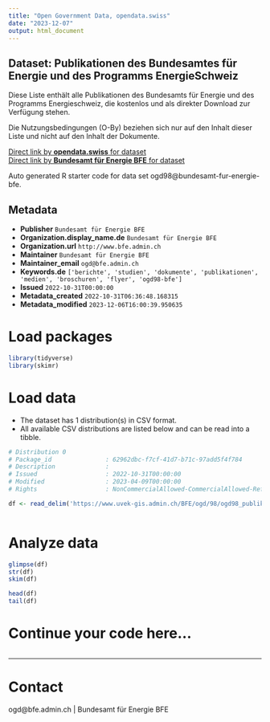 ```yaml
---
title: "Open Government Data, opendata.swiss"
date: "2023-12-07"
output: html_document
---
```


## Dataset: Publikationen des Bundesamtes für Energie und des Programms EnergieSchweiz

Diese Liste enthält alle Publikationen des Bundesamts für Energie und des Programms Energieschweiz, die kostenlos und als direkter Download zur Verfügung stehen.

Die Nutzungsbedingungen (O-By) beziehen sich nur auf den Inhalt dieser Liste und nicht auf den Inhalt der Dokumente.

[Direct link by **opendata.swiss** for dataset](https://opendata.swiss/de/dataset/publikationen-des-bundesamtes-fur-energie-und-des-programms-energieschweiz)<br>
[Direct link by **Bundesamt für Energie BFE** for dataset](https://www.bfe.admin.ch/bfe/de/home/news-und-medien/publikationen.html)

Auto generated R starter code for data set ogd98@bundesamt-fur-energie-bfe.

## Metadata

- **Publisher** `Bundesamt für Energie BFE`
- **Organization.display_name.de** `Bundesamt für Energie BFE`
- **Organization.url** `http://www.bfe.admin.ch`
- **Maintainer** `Bundesamt für Energie BFE`
- **Maintainer_email** `ogd@bfe.admin.ch`
- **Keywords.de** `['berichte', 'studien', 'dokumente', 'publikationen', 'medien', 'broschuren', 'flyer', 'ogd98-bfe']`
- **Issued** `2022-10-31T00:00:00`
- **Metadata_created** `2022-10-31T06:36:48.168315`
- **Metadata_modified** `2023-12-06T16:00:39.950635`


# Load packages

```r

library(tidyverse)
library(skimr)

```

# Load data

-   The dataset has 1 distribution(s) in CSV format.
-   All available CSV distributions are listed below and can be read into a tibble.

```r

# Distribution 0
# Package_id               : 62962dbc-f7cf-41d7-b71c-97add5f4f784
# Description              : 
# Issued                   : 2022-10-31T00:00:00
# Modified                 : 2023-04-09T00:00:00
# Rights                   : NonCommercialAllowed-CommercialAllowed-ReferenceRequired

df <- read_delim('https://www.uvek-gis.admin.ch/BFE/ogd/98/ogd98_publikationen.csv')



```

# Analyze data

```r

glimpse(df)
str(df)
skim(df)

head(df)
tail(df)

```

# Continue your code here...

```r

```

------------------------------------------------------------------------

# Contact

ogd@bfe.admin.ch | Bundesamt für Energie BFE

